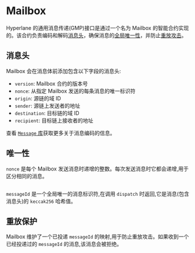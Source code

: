 

# Mailbox

Hyperlane 的通用消息传递(GMP)接口是通过一个名为 Mailbox 的智能合约实现的。该合约负责编码和解码[消息头](#message-headers)，确保消息的[全局唯一性](#uniqueness)，并防止[重放攻击](#replay-protection)。

## 消息头

Mailbox 会在消息体前添加包含以下字段的消息头:

- `version`: Mailbox 合约的版本号
- `nonce`: 从指定 Mailbox 发送的每条消息的唯一标识符
- `origin`: 源链的域 ID
- `sender`: 源链上发送者的地址
- `destination`: 目标链的域 ID
- `recipient`: 目标链上接收者的地址

查看 [`Message` 库](../libraries/message.mdx)获取更多关于消息编码的信息。

## 唯一性

`nonce` 是每个 Mailbox 发送消息时递增的整数。每次发送消息时它都会递增,用于区分相同的消息。

<Tabs groupId="lang">
<TabItem value="sol" label="Solidity">

```solidity file=<rootDir>/node_modules/@hyperlane-xyz/core/contracts/interfaces/IMailbox.sol#L49

```

</TabItem>

</Tabs>

`messageId` 是一个全局唯一的消息标识符,在调用 `dispatch` 时返回,它是消息(包含消息头)的 `keccak256` 哈希值。

## 重放保护

Mailbox 维护了一个已投递 `messageId` 的映射,用于防止重放攻击。如果收到一个已经投递过的 `messageId` 的消息,该消息会被拒绝。

<Tabs groupId="lang">
<TabItem value="sol" label="Solidity">

```solidity file=<rootDir>/node_modules/@hyperlane-xyz/core/contracts/interfaces/IMailbox.sol#L51

```

</TabItem>

</Tabs>
